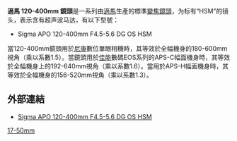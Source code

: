 {{Infobox photographic lenses
| name         = APO 120-400mm F4.5-5.6 DG OS HSM
| image        = 
| maker        = [[適馬|適馬]]
| feat-is      = y
| feat-usm     = y 
| feat-sbf     = n
| feat-macro   = n
| feat-special = 
| type         = [[望遠鏡頭|望遠鏡頭]] [[變焦鏡頭|變焦鏡頭]]
| application  = 
| flength      = 120-400mm
| fov          = 1.0
| aperture     = {{f/}}4.5-5.6-{{f/}}22
| groups       = 15
| elements     = 21
| diaphragm    = 9
| close-dist   = 150cm
| max-mag      = 1:4.2
| weight       = 1640g
| max-diameter = 92.5mm
| max-length   = 203.5mm
| filter       = 77mm
| hood         = 
| av-horiz     = 
| av-vert      = 
| av-diag      = 
| start        = 
| msrp         = $852.33
| category     = Sigma lenses
}}

'''適馬 120-400mm 鏡頭'''是一系列由[[適馬|適馬]]生產的標準[[變焦鏡頭|變焦鏡頭]]，为标有“HSM”的镜头，表示含有超声波马达，有以下型號：
*Sigma APO 120-400mm F4.5-5.6 DG OS HSM

當120-400mm鏡頭用於[[尼康|尼康]]數位單眼相機時，其等效於全幅機身的180-600mm視角（乘以系數1.5）。當鏡頭用於[[佳能|佳能]]數碼EOS系列的APS-C幅面機身時，其等效於全幅機身上的192-640mm視角（乘以系數1.6）。當用於APS-H幅面機身時，其等效於全幅機身的156-520mm視角（乘以系數1.3）。

==外部連結==
* [https://web.archive.org/web/20110719042739/http://www.sigma-photo.co.jp/lens/tele/120_400_45_56_os.htm Sigma APO 120-400mm F4.5-5.6 DG OS HSM]

[[Category:適馬鏡頭|17-50mm]]